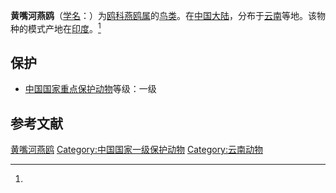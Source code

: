 {{Speciesbox
| name = 黄嘴河燕鸥
| status = 
| status_system = 
| image = River tern.jpg
| image_width = 250px
| genus = Sterna
| species = aurantia
| authority = (J. E. Gray)<ref name='id1996'>{{cite web| url =http://www.bioinfo.cn/db05/BjdwSpecies.php?action=view&id=1996| title =黄嘴河燕鸥| work =《中国动物物种编目数据库》| publisher =中国科学院微生物研究所| author =中国科学院动物研究所| accessdate =2009-04-04| deadurl =yes| archiveurl =https://web.archive.org/web/20160305073951/http://www.bioinfo.cn/db05/BjdwSpecies.php?action=view&id=1996| archivedate =2016-03-05}}</ref>
}}

'''黄嘴河燕鸥'''（[[学名|学名]]：{{lang|la|''Sterna aurantia''}}）为[[鸥科|鸥科]][[燕鸥属|燕鸥属]]的[[鸟类|鸟类]]。在[[中国大陆|中国大陆]]，分布于[[云南|云南]]等地。该物种的模式产地在[[印度|印度]]。<ref name='id1996'/>

== 保护 ==
*[[中國國家重點保護野生動物名錄|中国国家重点保护动物]]等级：一级

== 参考文献 ==
{{reflist}}
{{Taxonbar|from=Q28514}}

[[Category:燕鸥属|黄嘴河燕鸥]]
[[Category:中国国家一级保护动物|Category:中国国家一级保护动物]]
[[Category:云南动物|Category:云南动物]]


{{鸟类小作品}}